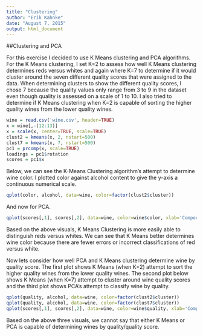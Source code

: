 ```yaml
---
title: "Clustering"
author: "Erik Kahnke"
date: "August 7, 2015"
output: html_document
---
```


##Clustering and PCA

For this exercise I decided to use K Means clustering and PCA algorithms. For the K Means clustering, I set K=2 to assess how well K Means clustering determines reds versus whites and again where K=7 to determine if it would cluster around the seven different quality scores that were assigned to the data. When determining clusters to show the different quality scores, I chose 7 because the quality values only range from 3 to 9 in the dataset even though quality is assessed on a scale of 1 to 10. I also tried to determine if K Means clustering when K=2 is capable of sorting the higher quality wines from the lower quality wines.

```r
wine = read.csv('wine.csv', header=TRUE)
x = wine[,-(12:13)]
x = scale(x, center=TRUE, scale=TRUE)
clust2 = kmeans(x, 2, nstart=500)
clust7 = kmeans(x, 7, nstart=500)
pc1 = prcomp(x, scale=TRUE)
loadings = pc1$rotation
scores = pc1$x
```


Below, we can see the K-Means Clustering algorithm's attempt to determine wine color. I plotted color against alcohol content to give the y-axis a continuous numerical scale.

```r
qplot(color, alcohol, data=wine, color=factor(clust2$cluster))
```

And now for PCA.

```r
qplot(scores[,1], scores[,2], data=wine, color=wine$color, xlab='Component 1', ylab='Component 2')
```

Based on the above visuals, K Means Clustering is more easily able to distinguish reds versus whites. We can see that K Means better determines wine color because there are fewer errors or incorrect classifications of red versus white.

Now lets consider how well PCA and K Means clustering determine wine by quality score. The first plot shows K Means (when K=2) attempt to sort the higher quality wines from the lower quality wines. The second plot below shows K Means (when K=7) attempt to cluster around wine quality scores and the third plot shows PCA's attempt to classify wine by quality. 

```r
qplot(quality, alcohol, data=wine, color=factor(clust2$cluster))
qplot(quality, alcohol, data=wine, color=factor(clust7$cluster))
qplot(scores[,1], scores[,2], data=wine, color=wine$quality, xlab='Component 1', ylab='Component 2')
```

Based on the above three visuals, we cannot say that either K Means or PCA is capable of determining wines by quality/quality score.
